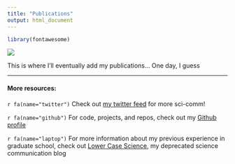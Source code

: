 ```yaml
---
title: "Publications"
output: html_document
---
```

```r
library(fontawesome)
```

![](./images/SBI_Stipe_ascent.png)

This is where I'll eventually add my publications...
One day, I guess

***

#### More resources:
`r fa(name="twitter")` Check out [my twitter feed](https://twitter.com/BaronvonUrchin)  for more sci-comm!

`r fa(name="github")` For code, projects, and repos, check out my [Github profile](https://github.com/mspector13)

`r fa(name="laptop")` For more information about my previous experience in graduate school, check out [Lower Case Science](https://lowercasescience.weebly.com/), my deprecated science communication blog 